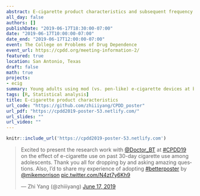 ```yaml
---
abstract: E-cigarette product characteristics and subsequent frequency of cigarette smoking
all_day: false
authors: []
publishDate: "2019-06-17T18:30:00-07:00"
date: "2019-06-17T10:00:00-07:00"
date_end: "2019-06-17T12:00:00-07:00"
event: The College on Problems of Drug Dependence
event_url: https://cpdd.org/meeting-information-2/
featured: true
location: San Antonio, Texas
draft: false
math: true
projects:
- ecig
summary: Young adults using mod (vs. pen-like) e-cigarette devices at baseline smoked **more than 6 times** as many cigarettes in the past 30 days at follow-up.
tags: [R, Statistical analysis]
title: E-cigarette product characteristics
url_code: "https://github.com/zhiiiyang/CPDD_poster"
url_pdf: "https://cpdd2019-poster-53.netlify.com/"
url_slides: "" 
url_video: ""
---
```


```r
knitr::include_url('https://cpdd2019-poster-53.netlify.com')
```


<blockquote class="twitter-tweet"><p lang="en" dir="ltr">Excited to present the research work with <a href="https://twitter.com/Doctor_BT?ref_src=twsrc%5Etfw">@Doctor_BT</a> at <a href="https://twitter.com/hashtag/CPDD19?src=hash&amp;ref_src=twsrc%5Etfw">#CPDD19</a> on the effect of e-cigarette use on past 30-day cigarette use among adolescents. Thank you all for dropping by and asking amazing questions. Also, I’d to share my experience of adopting <a href="https://twitter.com/hashtag/betterposter?src=hash&amp;ref_src=twsrc%5Etfw">#betterposter</a> by <a href="https://twitter.com/mikemorrison?ref_src=twsrc%5Etfw">@mikemorrison</a> <a href="https://t.co/N4zt7y6Kh9">pic.twitter.com/N4zt7y6Kh9</a></p>&mdash; Zhi Yang (@zhiiiyang) <a href="https://twitter.com/zhiiiyang/status/1140733758519357440?ref_src=twsrc%5Etfw">June 17, 2019</a></blockquote> <script async src="https://platform.twitter.com/widgets.js" charset="utf-8"></script>

